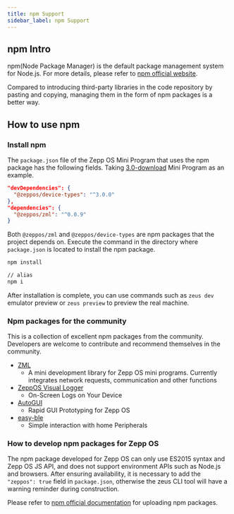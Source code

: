 ```yaml
---
title: npm Support
sidebar_label: npm Support
---
```


## npm Intro

npm(Node Package Manager) is the default package management system for Node.js. For more details, please refer to [npm official website](https://docs.npmjs.com/about-npm).

Compared to introducing third-party libraries in the code repository by pasting and copying, managing them in the form of npm packages is a better way.

## How to use npm

### Install npm

The `package.json` file of the Zepp OS Mini Program that uses the npm package has the following fields. Taking [3.0-download](https://github.com/zepp-health/zeppos-samples/tree/main/application/3.0/download) Mini Program as an example.

```json
"devDependencies": {
  "@zeppos/device-types": "^3.0.0"
},
"dependencies": {
  "@zeppos/zml": "^0.0.9"
}
```

Both `@zeppos/zml` and `@zeppos/device-types` are npm packages that the project depends on. Execute the command in the directory where `package.json` is located to install the npm package.

```sh
npm install

// alias
npm i
```

After installation is complete, you can use commands such as `zeus dev` emulator preview or `zeus preview` to preview the real machine.

### Npm packages for the community

This is a collection of excellent npm packages from the community. Developers are welcome to contribute and recommend themselves in the community.

- [ZML](https://github.com/zepp-health/zml)
  - A mini development library for Zepp OS mini programs. Currently integrates network requests, communication and other functions
- [ZeppOS Visual Logger](https://github.com/silver-zepp/zeppos-visual-logger)
  - On-Screen Logs on Your Device
- [AutoGUI](https://github.com/silver-zepp/zeppos-autogui)
  - Rapid GUI Prototyping for Zepp OS
- [easy-ble](https://github.com/silver-zepp/zeppos-easy-ble)
  - Simple interaction with home Peripherals

### How to develop npm packages for Zepp OS

The npm package developed for Zepp OS can only use ES2015 syntax and Zepp OS JS API, and does not support environment APIs such as Node.js and browsers. After ensuring availability, it is necessary to add the `"zeppos": true` field in `package.json`, otherwise the zeus CLI tool will have a warning reminder during construction.

Please refer to [npm official documentation](https://docs.npmjs.com/about-npm) for uploading npm packages.
